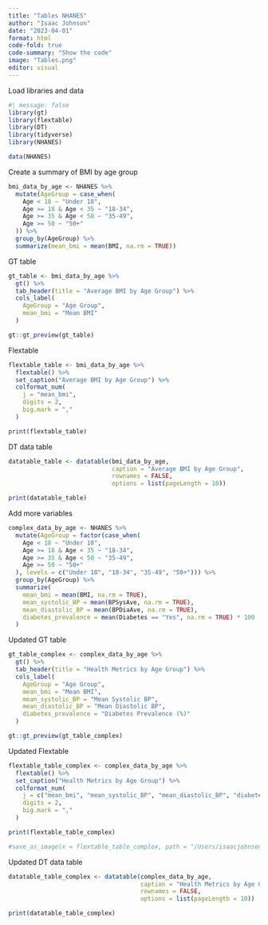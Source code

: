 ```yaml
---
title: "Tables NHANES"
author: "Isaac Johnson"
date: "2023-04-01"
format: html
code-fold: true
code-summary: "Show the code"
image: "Tables.png"
editor: visual
---
```


Load libraries and data

```r
#| message: false
library(gt)
library(flextable)
library(DT)
library(tidyverse)
library(NHANES)

data(NHANES)
```

Create a summary of BMI by age group

```r
bmi_data_by_age <- NHANES %>%
  mutate(AgeGroup = case_when(
    Age < 18 ~ "Under 18",
    Age >= 18 & Age < 35 ~ "18-34",
    Age >= 35 & Age < 50 ~ "35-49",
    Age >= 50 ~ "50+"
  )) %>%
  group_by(AgeGroup) %>%
  summarize(mean_bmi = mean(BMI, na.rm = TRUE))
```

GT table

```r
gt_table <- bmi_data_by_age %>%
  gt() %>%
  tab_header(title = "Average BMI by Age Group") %>%
  cols_label(
    AgeGroup = "Age Group",
    mean_bmi = "Mean BMI"
  )

gt::gt_preview(gt_table)
```

Flextable

```r
flextable_table <- bmi_data_by_age %>%
  flextable() %>%
  set_caption("Average BMI by Age Group") %>%
  colformat_num(
    j = "mean_bmi",
    digits = 2,
    big.mark = ","
  )

print(flextable_table)
```

DT data table

```r
datatable_table <- datatable(bmi_data_by_age,
                             caption = "Average BMI by Age Group",
                             rownames = FALSE,
                             options = list(pageLength = 10))

print(datatable_table)
```

Add more variables

```r
complex_data_by_age <- NHANES %>%
  mutate(AgeGroup = factor(case_when(
    Age < 18 ~ "Under 18",
    Age >= 18 & Age < 35 ~ "18-34",
    Age >= 35 & Age < 50 ~ "35-49",
    Age >= 50 ~ "50+"
  ), levels = c("Under 18", "18-34", "35-49", "50+"))) %>%
  group_by(AgeGroup) %>%
  summarize(
    mean_bmi = mean(BMI, na.rm = TRUE),
    mean_systolic_BP = mean(BPSysAve, na.rm = TRUE),
    mean_diastolic_BP = mean(BPDiaAve, na.rm = TRUE),
    diabetes_prevalence = mean(Diabetes == "Yes", na.rm = TRUE) * 100
  )

```

Updated GT table

```r
gt_table_complex <- complex_data_by_age %>%
  gt() %>%
  tab_header(title = "Health Metrics by Age Group") %>%
  cols_label(
    AgeGroup = "Age Group",
    mean_bmi = "Mean BMI",
    mean_systolic_BP = "Mean Systolic BP",
    mean_diastolic_BP = "Mean Diastolic BP",
    diabetes_prevalence = "Diabetes Prevalence (%)"
  )

gt::gt_preview(gt_table_complex)
```

Updated Flextable

```r
flextable_table_complex <- complex_data_by_age %>%
  flextable() %>%
  set_caption("Health Metrics by Age Group") %>%
  colformat_num(
    j = c("mean_bmi", "mean_systolic_BP", "mean_diastolic_BP", "diabetes_prevalence"),
    digits = 2,
    big.mark = ","
  )

print(flextable_table_complex)

#save_as_image(x = flextable_table_complex, path = "/Users/isaacjohnson/Willamette/Portfolio/posts/Tables/Tables.png")
```

Updated DT data table

```r
datatable_table_complex <- datatable(complex_data_by_age,
                                     caption = "Health Metrics by Age Group",
                                     rownames = FALSE,
                                     options = list(pageLength = 10))

print(datatable_table_complex)
```
